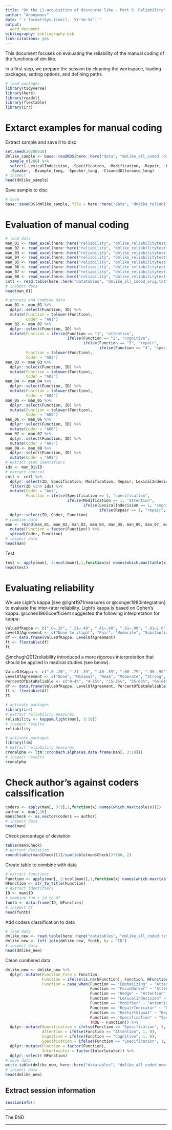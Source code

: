 ---
title: "On the L1-acquisition of discourse like - Part 5: Reliability"
author: "Anonymous"
date: "`r format(Sys.time(), '%Y-%m-%d')`"
output:
  word_document
bibliography: bibliography.bib
link-citations: yes
---

This document focuses on evaluating the reliability of the manual coding of the functions of dm like.


In a first step, we prepare the session by cleaning the workspace, loading packages, setting options, and defining paths.

```{r likeac_5_01}
# load packages
library(tidyverse)
library(here)
library(readxl)
library(flextable)
library(irr)
```

# Extarct examples for manual coding

Extract sample and save it to disc

```{r likeac_5_03, eval = F}
set.seed(20200810)
dmlike_sample <- base::readRDS(here::here("data", "dmlike_all_coded.rda")) %>%
  sample_n(200) %>%
  select(-LexicalIndecision, -Specification, -Modification, -Repair, -File, -Function, -DiscourseLike,
  -Speaker, -Example_long, -Speaker_long, -CleanedUtterance_long)
# inspect
head(dmlike_sample)
```

Save sample to disc

```{r likeac_5_05, eval = F}
# save 
base::saveRDS(dmlike_sample, file = here::here("data", "dmlike_reliability_sample.rda"))
```

# Evaluation of manual coding

```{r likeac_5_07}
# load data
man_01 <- read_excel(here::here("reliability", "dmlike_reliabilitytesting_LC.xlsx"), sheet = 1)
man_02 <- read_excel(here::here("reliability", "dmlike_reliabilitytesting_EA.xlsx"), sheet = 1)
man_03 <- read_excel(here::here("reliability", "dmlike_reliabilitytesting_JW.xlsx"), sheet = 1)
man_04 <- read_excel(here::here("reliability", "dmlike_reliabilitytesting_NW.xlsx"), sheet = 1)
man_05 <- read_excel(here::here("reliability", "dmlike_reliabilitytesting_KH.xlsx"), sheet = 1)
man_06 <- read_excel(here::here("reliability", "dmlike_reliabilitytesting_RR.xlsx"), sheet = 1)
man_07 <- read_excel(here::here("reliability", "dmlike_reliabilitytesting_AP.xlsx"), sheet = 1)
man_08 <- read_excel(here::here("reliability", "dmlike_reliabilitytesting_NM.xlsx"), sheet = 1)
cntl <- read.table(here::here("datatables", "dmlike_all_coded_orig.txt"), sep = "\t", header=TRUE, quote = "", skipNul = T) 
# inspect data
head(man_01)
```


```{r likeac_5_09}
# process and combine data
man_01 <- man_01 %>%
  dplyr::select(Function, ID) %>%
  mutate(Function = tolower(Function),
         Coder = "A01")
man_02 <- man_02 %>%
  dplyr::select(Function, ID) %>%
  mutate(Function = ifelse(Function == "1", "attention", 
                           ifelse(Function == "2", "cognitive",
                                  ifelse(Function == "3", "repair",
                                         ifelse(Function == "4", "specification", Function)))),
         Function = tolower(Function),
         Coder = "A02")
man_03 <- man_03 %>%
  dplyr::select(Function, ID) %>%
  mutate(Function = tolower(Function),
         Coder = "A03")
man_04 <- man_04 %>%
  dplyr::select(Function, ID) %>%
  mutate(Function = tolower(Function),
         Coder = "A04")
man_05 <- man_05 %>%
  dplyr::select(Function, ID) %>%
  mutate(Function = tolower(Function),
         Coder = "A05")
man_06 <- man_06 %>%
  dplyr::select(Function, ID) %>%
  mutate(Coder = "A06")
man_07 <- man_07 %>%
  dplyr::select(Function, ID) %>%
  mutate(Coder = "A07")
man_08 <- man_08 %>%
  dplyr::select(Function, ID) %>%
  mutate(Coder = "A08")
# extract item identifiers
idx <- man_01$ID
# extract control
cntl <- cntl %>%
  dplyr::select(ID, Specification, Modification, Repair, LexicalIndecision) %>%
  filter(ID %in% idx) %>%
  mutate(Coder = "Aut",
         Function = ifelse(Specification == 1, "specification",
                           ifelse(Modification == 1, "attention",
                                  ifelse(LexicalIndecision == 1, "cognitive",
                                         ifelse(Repair == 1, "repair", NA))))) %>%
  dplyr::select(ID, Coder, Function)
# combine data
man <- rbind(man_01, man_02, man_03, man_04, man_05, man_06, man_07, man_08, cntl) %>%
  mutate(Function = factor(Function)) %>%
  spread(Coder, Function)
# inspect data
head(man)
```

Test

```{r, eval = F}
test <- apply(man[, 2:ncol(man)],1,function(x) names(which.max(table(x))))
head(test)
```


# Evaluating reliability

We use Light's kappa [see @light1971measures or @conger1980integration] to evaluate the inter-rater reliability. Light's kappa is based on Cohen's kappa. @cohen1960coefficient suggested the following interpretation for kappa:

```{r, echo = F}
ValueOfKappa <- c(".0–.20", ".21–.40", ".41–.60", ".61–.80", ".81–1.0")
LevelOfAgreement <- c("None to slight", "Fair", "Moderate", "Substantial", "Almost Perfect")	
df <- data.frame(ValueOfKappa, LevelOfAgreement)
ft <- flextable(df)
ft
```

@mchugh2012reliability introduced a more rigorous interpretation that should be applied in medical studies (see below).

```{r, echo = F}
ValueOfKappa <- c(".0–.20", ".21–.39", ".40–.59", ".60–.79", ".80–.90", "Above.90")
LevelOfAgreement <- c("None", "Minimal", "Weak", "Moderate", "Strong", "Almost Perfect")	
PercentOfDataReliable <- c("0–4%", "4–15%", "15–35%", "35–63%", "64–81%", "82–100%")
df <- data.frame(ValueOfKappa, LevelOfAgreement, PercentOfDataReliable)
ft <- flextable(df)
ft
```




```{r kappa}
# activate packages
library(irr)
# extract reliability measures
reliability <- kappam.light(man[, 3:10])
# inspect results
reliability
```




```{r alpha}
# activate packages
library(ltm)
# extract reliability measures
cronalpha <- ltm::cronbach.alpha(as.data.frame(man[, 3:10]))
# inspect results
cronalpha
```

# Check author's against coders calssification


```{r overlap}
coders <- apply(man[, 3:9],1,function(x) names(which.max(table(x))))
author <- man[,10]
man$Check <- as.vector(coders == author)
# inspect data
head(man)
```

Check percentage of deviation

```{r overlap}
table(man$Check)
# percent deviation
round(table(man$Check)[1]/sum(table(man$Check))*100, 2)


```

Create table to combine with data

```{r extract}
# extract functions
Function <- apply(man[, 2:ncol(man)],1,function(x) names(which.max(table(x))))
NFunction <- str_to_title(Function)
# extract identifiers
ID <- man$ID
# combine fun + id to df
funtb <- data.frame(ID, NFunction)
# inspect df
head(funtb)
```

Add coders classification to data


```{r combine}
# load data
dmlike_new <- read.table(here::here("datatables", "dmlike_all_coded.txt"), sep = "\t", header=TRUE, quote = "", skipNul = T) 
dmlike_new <- left_join(dmlike_new, funtb, by = "ID")
# inspect data
head(dmlike_new)
```

Clean combined data

```{r clean}
dmlike_new <- dmlike_new %>%
  dplyr::mutate(Function_Fine = Function,
                Function = ifelse(is.na(NFunction), Function, NFunction),
                Function = case_when(Function == "Emphasizing" ~ "Attention",
                                     Function == "FocusMarker" ~ "Attention",
                                     Function == "Hedge" ~ "Attention",
                                     Function == "LexicalIndecision" ~ "Cognitive",
                                     Function == "Modifier" ~ "Attention",
                                     Function == "RepairIndicator" ~ "Repair",
                                     Function == "RestartSignal" ~ "Repair",
                                     Function == "Specification" ~ "Specification",
                                     TRUE ~ Function)) %>%
  dplyr::mutate(Specification = ifelse(Function == "Specification", 1, 0),
                Attention = ifelse(Function == "Attention", 1, 0),
                Cognitive = ifelse(Function == "Cognitive", 1, 0),
                Specification = ifelse(Function == "Specification", 1, 0)) %>%
  dplyr::mutate(Function = factor(Function),
                Interlocutor = factor(Interlocutor)) %>%
  dplyr::select(-NFunction)
# save data
write.table(dmlike_new, here::here("datatables", "dmlike_all_coded_new.txt"), sep = "\t", row.names = F, quote = F)
# inspect data
head(dmlike_new)
```

## Extract session information

```{r}
sessionInfo()
```

***

The END

***

